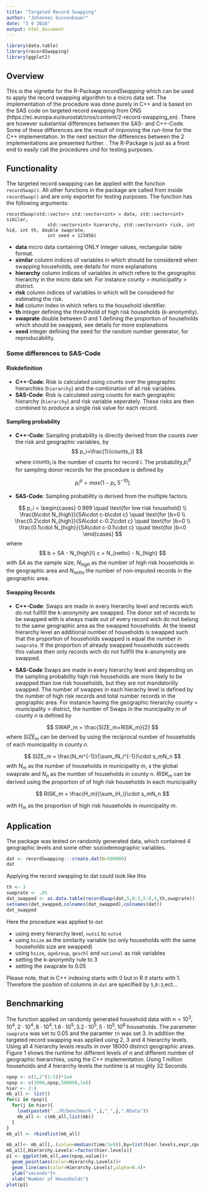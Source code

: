 ```yaml
---
title: "Targeted Record Swapping"
author: "Johannes Gussenbauer"
date: "3 9 2018"
output: html_document
---
```


```r
library(data.table)
library(recordSwapping)
library(ggplot2)
```

## Overview

This is the vignette for the R-Package *recordSwapping* which can be used to apply the record swapping algorithm to a micro data set.
The implementation of the procedure was done purely in C++ and is based on the SAS code on targeted record swapping from ONS (https://ec.europa.eu/eurostat/cros/content/2-record-swapping_en). 
There are however substantial differences between the SAS- and C++-Code. Some of these differences are the result of improving the run-time for the C++ implementation. In the next section the differences between the 2 implementations are presented further.
. The R-Package is just as a front end to easily call the procedures und for testing purposes.


## Functionality
The targeted record swapping can be applied with the function `recordSwap()`. All other functions in the package are called from inside `recordSwap()` and are only exportet for testing purposes. The function has the following arguments:

```rcpp
recordSwap(std::vector< std::vector<int> > data, std::vector<int> similar,
               std::vector<int> hierarchy, std::vector<int> risk, int hid, int th, double swaprate,
               int seed = 123456)
```

+ **data** micro data containing ONLY integer values, rectangular table format.
+ **similar** column indices of variables in \code{data} which should be considered when swapping households, see details for more explanations
+ **hierarchy** column indices of variables in \code{data} which refere to the geographic hierarchy in the micro data set. For instance county > municipality > district.
+ **risk** column indices of variables in \code{data} which will be considered for estimating the risk.
+ **hid** column index in \code{data} which refers to the household identifier.
+ **th** integer defining the threshhold of high risk households (k-anonymity).
+ **swaprate** double between 0 and 1 defining the proportion of households which should be swapped, see details for more explanations
+ **seed** integer defining the seed for the random number generator, for reproducability.


### Some differences to SAS-Code

#### Riskdefinition

+ **C++-Code**: Risk is calculated using counts over the geographic hierarchies (`hierarchy`) and the combination of all risk variables.
+ **SAS-Code**: Risk is calculated using counts for each geographic hierarchy (`hierarchy`) and risk variable seperately. These risks are then combined to produce a single risk value for each record.

#### Sampling probability

+ **C++-Code**: Sampling probability is directly derived from the counts over the risk and geographic variables, by 
$$
p_i=\frac{1}{counts_i}
$$
where $counts_i$ is the number of counts for record $i$. The probability,$p^d_i$ for sampling donor records for the procedure is defined by

$$
p^d_i = max(1-p_i,5^{-10})
$$

+ **SAS-Code**: Sampling probability is derived from the multiple factors.
    
$$
p_i = \begin{cases}
0.999 \quad \text{for low risk household} \\
\frac{b\cdot N_{high}}{SA\cdot c-b\cdot c} \quad \text{for }b>0 \\
\frac{0.2\cdot N_{high}}{SA\cdot c-0.2\cdot c} \quad \text{for }b=0 \\
\frac{0.1\cdot N_{high}}{SA\cdot c-0.1\cdot c} \quad \text{for }b<0
\end{cases}
$$
where 
$$
b = SA - N_{high}\\
c = N_{netto} - N_{high}
$$
with $SA$ as the sample size, $N_{high}$ as the number of high risk households in the geographic area and $N_{netto}$ the number of non-imputed records in the geographic area.


#### Swapping Records

+ **C++-Code**: Swaps are made in every hierarchy level and records wich do not fullfill the k-anonymity are swapped. The donor set of records to be swapped with is always made out of every record wich do not belong to the same geographic area as the swapped households. At the lowest hierarchy level an additional number of households is swapped such that the proportion of households swapped is equal the number in `swaprate`. If the proportion of already swapped households succeeds this values then only records wich do not fullfill the k-anonymity are swapped.

+ **SAS-Code** Swaps are made in every hierarchy level and depending on the sampling probability high risk households are more likely to be swapped than low risk households, but they are not mandatorilly swapped. The number of swappes in each hierachy level is defined by the number of high risk records and total number records in the geographic area.
For instance having the geographic hierarchy county > municipality > district, the number of Swaps in the municipality $m$ of county $n$ is defined by

$$
SWAP_m = \frac{SIZE_m+RISK_m}{2}
$$
where $SIZE_m$ can be derived by using the reciprocal number of households of each municipality in county $n$.

$$
SIZE_m = \frac{N_m^{-1}}{\sum_iN_i^{-1}}\cdot s_mN_n
$$
with $N_m$ as the number of households in municipality $m$, $s$ the global swaprate and $N_n$ as the number of households in county $n$.
$RISK_m$ can be derived using the proportion of of high risk households in each municipality

$$
RISK_m = \frac{H_m}{\sum_iH_i}\cdot s_mN_n
$$

with $H_m$ as the proportion of high risk households in municipality $m$.

## Application

The package was tested on randomly generated data, which contained 4 geographic levels and some other soziodemographic variables.
```r
dat <- recordSwapping:::create.dat(N=500000)
dat
```

Applying the record swapping to dat could look like this

```r
th <- 3
swaprate <- .05
dat_swapped <- as.data.table(recordSwap(dat,5,0:3,5:8,4,th,swaprate))
setnames(dat_swapped,colnames(dat_swapped),colnames(dat))
dat_swapped
```

Here the procedure was applied to `dat`

+ using every hierarchy level, `nuts1` to `nuts4` 
+ using `hsize` as the similarity variable (so only households with the same households size are swapped)
+ using `hsize`, `ageGroup`, `geschl` and `national` as risk variables
+ setting the k-anonymity rule to 3
+ setting the swaprate to 0.05

Please note, that in C++ indexing starts with 0 but in R it starts with 1. Therefore the position of columns in `dat` are specified by `5`,`0:3`,ect...


## Benchmarking

The function applied on randomly generated household data with $n=10^3,10^4,2\cdot 10^4,8\cdot 10^4,1.6\cdot 10^5,3.2\cdot 10^5,5\cdot 10^5,10^6$ households.
The parameter `swaprate` was set to 0.05 and the paramter `th` was set 3. In addition the targeted record swapping was applied using 2, 3 and 4 hierarchy levels.
Using all 4 hierarchy levels results in over 18000 distinct geographic areas.
Figure 1 shows the runtime for different levels of $n$ and different number of geographic hierarchies, using the C++ implementation. Using 1 million households and 4 hierarchy levels the runtime is at roughly 32 Seconds. 

```r
npop <- c(1,2^(1:5))*1e4
npop <- c(1000,npop,500000,1e6)
hier <- 2:4
mb_all <- list()
for(i in npop){
  for(j in hier){
    load(paste0("../R/benchmark_",i,"_",j,".RData"))
    mb_all <- c(mb_all,list(mb))
  }
}
mb_all <- rbindlist(mb_all)

mb_all<- mb_all[,.(value=median(time/1e9)),by=list(hier.levels,expr,npop)]
mb_all[,Hierarchy.Levels:=factor(hier.levels)]
p1 <- ggplot(mb_all,aes(npop,value))+
  geom_point(aes(color=Hierarchy.Levels))+
  geom_line(aes(color=Hierarchy.Levels),alpha=0.4)+
  ylab("seconds")+
  xlab("Number of Households")
plot(p1)
```





